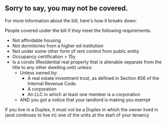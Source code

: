 ## Sorry to say, you may not be covered.

For more information about the bill, here's how it breaks down: 

People covered under the bill if they meet the following requirements. 

* Not affordable housing
* Not dormitories from a higher ed institution
* Not under some other form of rent control from public entity
* Occupancy certification > 15y
* Is a condo (Residential real property that is alienable separate from the title to any other dwelling unit) unless:
    * Unless owned by:
        * A real estate investment trust, as defined in Section 856 of the Internal Revenue Code.
        * A corporation
        * An LLC in which at least one member is a corporation
    * AND you got a notice that your landlord is making you exempt


If you live in a Duplex, it must not be a Duplex in which the owner lived in (and continues to live in) one of the units at the start of your tenancy
